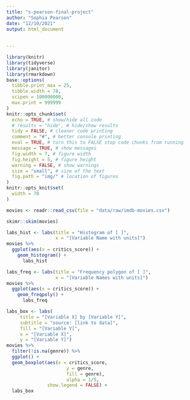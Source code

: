 ```yaml
---
title: "s-pearson-final-project"
author: "Sophia Pearson"
date: "12/10/2021"
output: html_document
 
   
---
```


```r
library(knitr)
library(tidyverse)
library(janitor)
library(rmarkdown)
base::options(
  tibble.print_max = 25,
  tibble.width = 78,
  scipen = 100000000,
  max.print = 999999
)
knitr::opts_chunk$set(
  echo = TRUE, # show/hide all code
  # results = "hide", # hide/show results
  tidy = FALSE, # cleaner code printing
  comment = "#", # better console printing
  eval = TRUE, # turn this to FALSE stop code chunks from running
  message = TRUE, # show messages
  fig.width = 7, # figure width
  fig.height = 5, # figure height
  warning = FALSE, # show warnings
  size = "small", # size of the text
  fig.path = "img/" # location of figures
)
knitr::opts_knit$set(
  width = 78
)
```
```r
movies <- readr::read_csv(file = "data/raw/imdb-movies.csv")
```
```r
skimr::skim(movies)
```
```r
labs_hist <- labs(title = "Histogram of [ ]", 
                  x = "[Variable Name with units]")
movies %>% 
  ggplot(aes(x = critics_score)) + 
    geom_histogram() + 
      labs_hist
```
```r
labs_freq <- labs(title = "Frequency polygon of [ ]", 
                  x = "[Variable Names with units]")
movies %>% 
  ggplot(aes(x = critics_score)) + 
    geom_freqpoly() + 
      labs_freq
```
```r
labs_box <- labs(
     title = "[Variable X] by [Variable Y]",
     subtitle = "source: [link to data]",
     fill = "[Variable Y]",
     x = "[Variable X]",
     y = "[Variable Y]")
movies %>%  
  filter(!is.na(genre)) %>% 
  ggplot() + 
  geom_boxplot(aes(x = critics_score, 
                      y = genre, 
                      fill = genre),
                      alpha = 1/5, 
               show.legend = FALSE) + 
  labs_box
```




